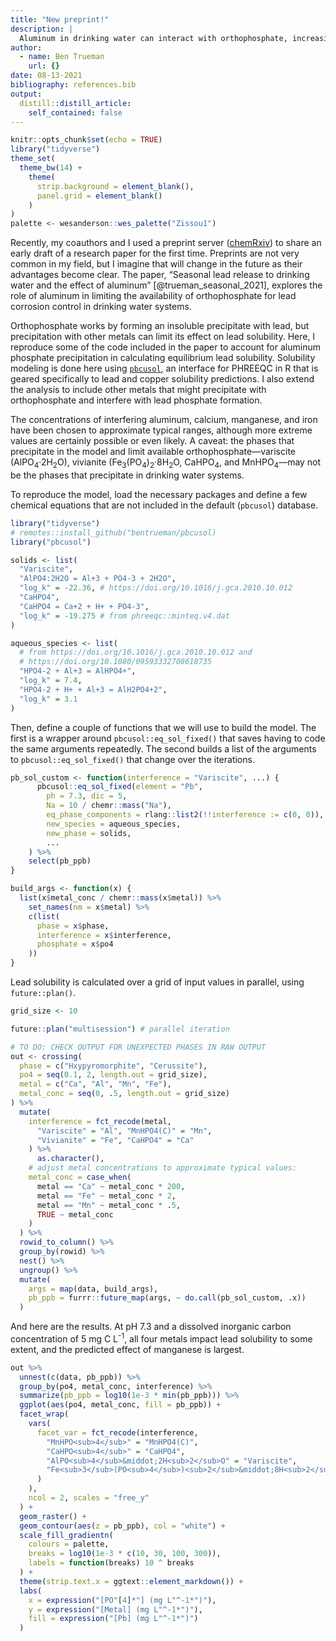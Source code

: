```yaml
---
title: "New preprint!"
description: |
  Aluminum in drinking water can interact with orthophosphate, increasing lead solubility.
author:
  - name: Ben Trueman
    url: {}
date: 08-13-2021
bibliography: references.bib
output:
  distill::distill_article:
    self_contained: false
---
```


```r
knitr::opts_chunk$set(echo = TRUE)
library("tidyverse")
theme_set(
  theme_bw(14) + 
    theme(
      strip.background = element_blank(),
      panel.grid = element_blank()
    )
)
palette <- wesanderson::wes_palette("Zissou1")
```

Recently, my coauthors and I used a preprint server ([chemRxiv](https://chemrxiv.org/)) to share an early draft of a research paper for the first time. Preprints are not very common in my field, but I imagine that will change in the future as their advantages become clear. The paper, "Seasonal lead release to drinking water and the effect of aluminum" [@trueman_seasonal_2021], explores the role of aluminum in limiting the availability of orthophosphate for lead corrosion control in drinking water systems.

Orthophosphate works by forming an insoluble precipitate with lead, but precipitation with other metals can limit its effect on lead solubility. Here, I reproduce some of the code included in the paper to account for aluminum phosphate precipitation in calculating equilibrium lead solubility. Solubility modeling is done here using [`pbcusol`](https://github.com/bentrueman/pbcusol), an interface for PHREEQC in R that is geared specifically to lead and copper solubility predictions. I also extend the analysis to include other metals that might precipitate with orthophosphate and interfere with lead phosphate formation. 

The concentrations of interfering aluminum, calcium, manganese, and iron have been chosen to approximate typical ranges, although more extreme values are certainly possible or even likely. A caveat: the phases that precipitate in the model and limit available orthophosphate---variscite (AlPO~4~&middot;2H~2~O), vivianite (Fe~3~(PO~4~)~2~&middot;8H~2~O, CaHPO~4~, and MnHPO~4~---may not be the phases that precipitate in drinking water systems.

To reproduce the model, load the necessary packages and define a few chemical equations that are not included in the default (`pbcusol`) database.

```r

library("tidyverse")
# remotes::install_github("bentrueman/pbcusol)
library("pbcusol") 

solids <- list(
  "Variscite",
  "AlPO4:2H2O = Al+3 + PO4-3 + 2H2O",
  "log_k" = -22.36, # https://doi.org/10.1016/j.gca.2010.10.012
  "CaHPO4",
  "CaHPO4 = Ca+2 + H+ + PO4-3",
  "log_k" = -19.275 # from phreeqc::minteq.v4.dat
)

aqueous_species <- list( 
  # from https://doi.org/10.1016/j.gca.2010.10.012 and 
  # https://doi.org/10.1080/09593332708618735
  "HPO4-2 + Al+3 = AlHPO4+",
  "log_k" = 7.4,
  "HPO4-2 + H+ + Al+3 = AlH2PO4+2",
  "log_k" = 3.1
)
```

Then, define a couple of functions that we will use to build the model. The first is a wrapper around `pbcusol::eq_sol_fixed()` that saves having to code the same arguments repeatedly. The second builds a list of the arguments to `pbcusol::eq_sol_fixed()` that change over the iterations.

```r
pb_sol_custom <- function(interference = "Variscite", ...) {
      pbcusol::eq_sol_fixed(element = "Pb",
        ph = 7.3, dic = 5,  
        Na = 10 / chemr::mass("Na"),
        eq_phase_components = rlang::list2(!!interference := c(0, 0)),
        new_species = aqueous_species,
        new_phase = solids,
        ...
    ) %>% 
    select(pb_ppb)
}

build_args <- function(x) {
  list(x$metal_conc / chemr::mass(x$metal)) %>% 
    set_names(nm = x$metal) %>% 
    c(list(
      phase = x$phase,
      interference = x$interference,
      phosphate = x$po4
    ))
}
```

Lead solubility is calculated over a grid of input values in parallel, using `future::plan()`.

```r

grid_size <- 10

future::plan("multisession") # parallel iteration

# TO DO: CHECK OUTPUT FOR UNEXPECTED PHASES IN RAW OUTPUT
out <- crossing(
  phase = c("Hxypyromorphite", "Cerussite"),
  po4 = seq(0.1, 2, length.out = grid_size),
  metal = c("Ca", "Al", "Mn", "Fe"), 
  metal_conc = seq(0, .5, length.out = grid_size)
) %>% 
  mutate(
    interference = fct_recode(metal, 
      "Variscite" = "Al", "MnHPO4(C)" = "Mn", 
      "Vivianite" = "Fe", "CaHPO4" = "Ca"
    ) %>% 
      as.character(),
    # adjust metal concentrations to approximate typical values:
    metal_conc = case_when(
      metal == "Ca" ~ metal_conc * 200,
      metal == "Fe" ~ metal_conc * 2,
      metal == "Mn" ~ metal_conc * .5,
      TRUE ~ metal_conc
    )
  ) %>% 
  rowid_to_column() %>% 
  group_by(rowid) %>% 
  nest() %>% 
  ungroup() %>% 
  mutate(
    args = map(data, build_args),
    pb_ppb = furrr::future_map(args, ~ do.call(pb_sol_custom, .x))
  )

```

And here are the results. At pH 7.3 and a dissolved inorganic carbon concentration of 5 mg C L^-1^, all four metals impact lead solubility to some extent, and the predicted effect of manganese is largest.

```r

out %>% 
  unnest(c(data, pb_ppb)) %>% 
  group_by(po4, metal_conc, interference) %>% 
  summarize(pb_ppb = log10(1e-3 * min(pb_ppb))) %>% 
  ggplot(aes(po4, metal_conc, fill = pb_ppb)) + 
  facet_wrap(
    vars(
      facet_var = fct_recode(interference, 
        "MnHPO<sub>4</sub>" = "MnHPO4(C)",
        "CaHPO<sub>4</sub>" = "CaHPO4",
        "AlPO<sub>4</sub>&middot;2H<sub>2</sub>O" = "Variscite",
        "Fe<sub>3</sub>(PO<sub>4</sub>)<sub>2</sub>&middot;8H<sub>2</sub>O" = "Vivianite"
      )
    ), 
    ncol = 2, scales = "free_y"
  ) +
  geom_raster() + 
  geom_contour(aes(z = pb_ppb), col = "white") +
  scale_fill_gradientn(
    colours = palette, 
    breaks = log10(1e-3 * c(10, 30, 100, 300)),
    labels = function(breaks) 10 ^ breaks
  ) + 
  theme(strip.text.x = ggtext::element_markdown()) +
  labs(
    x = expression("[PO"[4]*"] (mg L"^-1*")"),
    y = expression("[Metal] (mg L"^-1*")"),
    fill = expression("[Pb] (mg L"^-1*")")
  )

```





